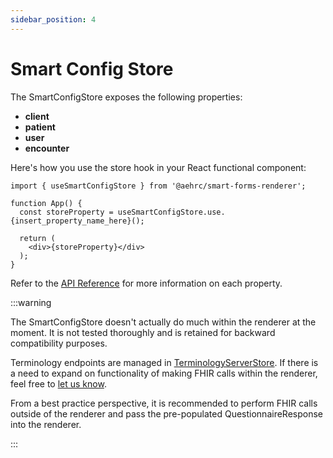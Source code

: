 ```yaml
---
sidebar_position: 4
---
```


# Smart Config Store

The SmartConfigStore exposes the following properties:

- **client**
- **patient**
- **user**
- **encounter**

Here's how you use the store hook in your React functional component:

```
import { useSmartConfigStore } from '@aehrc/smart-forms-renderer';

function App() {
  const storeProperty = useSmartConfigStore.use.{insert_property_name_here}();

  return (
    <div>{storeProperty}</div>
  );
}
```

Refer to the [API Reference](/docs/api/smart-forms-renderer/interfaces/SmartConfigStoreType) for more information on each property.

:::warning

The SmartConfigStore doesn't actually do much within the renderer at the moment. It is not tested thoroughly and is retained for backward compatibility purposes.

Terminology endpoints are managed in [TerminologyServerStore](/docs/devUsage/storehooks/terminology-server-store).
If there is a need to expand on functionality of making FHIR calls within the renderer, feel free to [let us know](https://github.com/aehrc/smart-forms/issues/new).

From a best practice perspective, it is recommended to perform FHIR calls outside of the renderer and pass the pre-populated QuestionnaireResponse into the renderer.

:::
